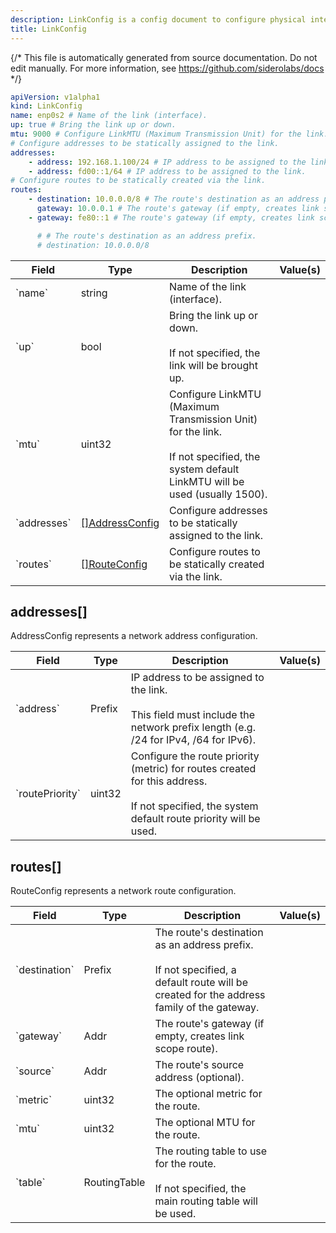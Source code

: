 ```yaml
---
description: LinkConfig is a config document to configure physical interfaces (network links).
title: LinkConfig
---
```


{/*
This file is automatically generated from source documentation.
Do not edit manually. For more information, see https://github.com/siderolabs/docs
*/}










```yaml
apiVersion: v1alpha1
kind: LinkConfig
name: enp0s2 # Name of the link (interface).
up: true # Bring the link up or down.
mtu: 9000 # Configure LinkMTU (Maximum Transmission Unit) for the link.
# Configure addresses to be statically assigned to the link.
addresses:
    - address: 192.168.1.100/24 # IP address to be assigned to the link.
    - address: fd00::1/64 # IP address to be assigned to the link.
# Configure routes to be statically created via the link.
routes:
    - destination: 10.0.0.0/8 # The route's destination as an address prefix.
      gateway: 10.0.0.1 # The route's gateway (if empty, creates link scope route).
    - gateway: fe80::1 # The route's gateway (if empty, creates link scope route).

      # # The route's destination as an address prefix.
      # destination: 10.0.0.0/8
```


<table>
  <thead>
    <tr>
      <th>Field</th>
      <th>Type</th>
      <th>Description</th>
      <th>Value(s)</th>
    </tr>
  </thead>
  <tbody>
    <tr>
      <td>`name`</td>
      <td>string</td>
      <td>Name of the link (interface).</td>
      <td></td>
    </tr>
    <tr>
      <td>`up`</td>
      <td>bool</td>
      <td>Bring the link up or down.<br /><br />If not specified, the link will be brought up.</td>
      <td></td>
    </tr>
    <tr>
      <td>`mtu`</td>
      <td>uint32</td>
      <td>Configure LinkMTU (Maximum Transmission Unit) for the link.<br /><br />If not specified, the system default LinkMTU will be used (usually 1500).</td>
      <td></td>
    </tr>
    <tr>
      <td>`addresses`</td>
      <td><a href="#addresses.">[]AddressConfig</a></td>
      <td>Configure addresses to be statically assigned to the link.</td>
      <td></td>
    </tr>
    <tr>
      <td>`routes`</td>
      <td><a href="#routes.">[]RouteConfig</a></td>
      <td>Configure routes to be statically created via the link.</td>
      <td></td>
    </tr>
  </tbody>
</table>



## addresses[]

AddressConfig represents a network address configuration.




<table>
  <thead>
    <tr>
      <th>Field</th>
      <th>Type</th>
      <th>Description</th>
      <th>Value(s)</th>
    </tr>
  </thead>
  <tbody>
    <tr>
      <td>`address`</td>
      <td>Prefix</td>
      <td>IP address to be assigned to the link.<br /><br />This field must include the network prefix length (e.g. /24 for IPv4, /64 for IPv6).</td>
      <td></td>
    </tr>
    <tr>
      <td>`routePriority`</td>
      <td>uint32</td>
      <td>Configure the route priority (metric) for routes created for this address.<br /><br />If not specified, the system default route priority will be used.</td>
      <td></td>
    </tr>
  </tbody>
</table>





## routes[]

RouteConfig represents a network route configuration.




<table>
  <thead>
    <tr>
      <th>Field</th>
      <th>Type</th>
      <th>Description</th>
      <th>Value(s)</th>
    </tr>
  </thead>
  <tbody>
    <tr>
      <td>`destination`</td>
      <td>Prefix</td>
      <td>The route's destination as an address prefix.<br /><br />If not specified, a default route will be created for the address family of the gateway.</td>
      <td></td>
    </tr>
    <tr>
      <td>`gateway`</td>
      <td>Addr</td>
      <td>The route's gateway (if empty, creates link scope route).</td>
      <td></td>
    </tr>
    <tr>
      <td>`source`</td>
      <td>Addr</td>
      <td>The route's source address (optional).</td>
      <td></td>
    </tr>
    <tr>
      <td>`metric`</td>
      <td>uint32</td>
      <td>The optional metric for the route.</td>
      <td></td>
    </tr>
    <tr>
      <td>`mtu`</td>
      <td>uint32</td>
      <td>The optional MTU for the route.</td>
      <td></td>
    </tr>
    <tr>
      <td>`table`</td>
      <td>RoutingTable</td>
      <td>The routing table to use for the route.<br /><br />If not specified, the main routing table will be used.</td>
      <td></td>
    </tr>
  </tbody>
</table>







